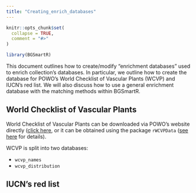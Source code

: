 ```yaml
---
title: "Creating_enrich_databases"
---
```


```r
knitr::opts_chunk$set(
  collapse = TRUE,
  comment = "#>"
)
```

```r
library(BGSmartR)
```

This document outlines how to create/modify "enrichment databases" used to enrich collection's databases. In particular, we outline how to create the database for POWO's World Checklist of Vascular Plants (WCVP) and IUCN's red list. We will also discuss how to use a general enrichment database with the matching methods within BGSmartR.

## World Checklist of Vascular Plants

World Checklist of Vascular Plants can be downloaded via POWO's website directly ([click here](http://sftp.kew.org/pub/data-repositories/WCVP/?_gl=1*2u4j7u*_ga*MTMwNzk1NTc2NC4xNjk1MzAwMjQ1*_ga_ZVV2HHW7P6*MTY5Njg1OTQ2OS4xNy4wLjE2OTY4NTk0NjkuMC4wLjA.), or it can be obtained using the package `rWCVPData` ([see here](https://github.com/matildabrown/rWCVPdata) for details). 

WCVP is split into two databases:

- `wcvp_names` 
- `wcvp_distribution`

## IUCN's red list

